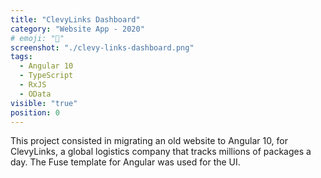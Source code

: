 ```yaml
---
title: "ClevyLinks Dashboard"
category: "Website App - 2020"
# emoji: "📓"
screenshot: "./clevy-links-dashboard.png"
tags:
  - Angular 10
  - TypeScript
  - RxJS
  - OData
visible: "true"
position: 0
---
```


This project consisted in migrating an old website to Angular 10, for ClevyLinks, a global logistics
company that tracks millions of packages a day. The Fuse template for Angular was used for the UI.